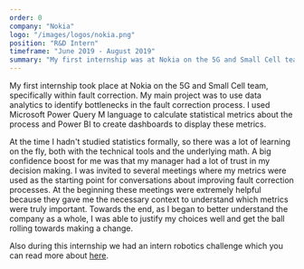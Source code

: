 ```yaml
---
order: 0
company: "Nokia"
logo: "/images/logos/nokia.png"
position: "R&D Intern"
timeframe: "June 2019 - August 2019"
summary: "My first internship was at Nokia on the 5G and Small Cell team doing largely data analytics. My main project was focused on using data to identify bottlenecks in the fault correction process."
---
```


My first internship took place at Nokia on the 5G and Small Cell team, specifically within fault correction. My main project was to use data analytics to identify bottlenecks in the fault correction process. I used Microsoft Power Query M language to calculate statistical metrics about the process and Power BI to create dashboards to display these metrics.

At the time I hadn't studied statistics formally, so there was a lot of learning on the fly, both with the technical tools and the underlying math. A big confidence boost for me was that my manager had a lot of trust in my decision making. I was invited to several meetings where my metrics were used as the starting point for conversations about improving fault correction processes. At the beginning these meetings were extremely helpful because they gave me the necessary context to understand which metrics were truly important. Towards the end, as I began to better understand the company as a whole, I was able to justify my choices well and get the ball rolling towards making a change.

Also during this internship we had an intern robotics challenge which you can read more about [here](/projects/nokia-robotics).